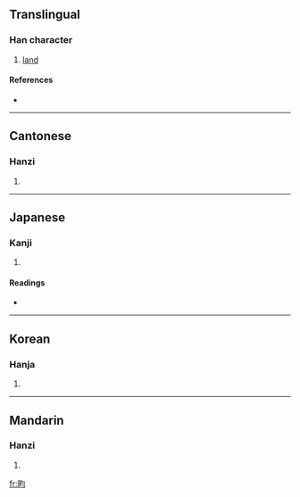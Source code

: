 ==Translingual==

===Han character===
{{Han char|rn=102|rad=田|as=04|sn=9|four=6702<sub>0</sub>|canj=田心一一 (WPMM)}}

# [[land]]

====References====
* {{Han ref|kx=0760.070|dkj=21764|dj=1170.030|hdz=42534.060|uh=7547|ud=30023|bh=CFDA|bd=53210}}

----

==Cantonese==

===Hanzi===
{{yue-hanzi|jyut=|y=wan4}}

# {{defn|Cantonese}}

----

==Japanese==

===Kanji===
{{ja-kanji|grade=|rs=田04}}

# {{defn|Japanese}}

====Readings====
* {{ja-readings|on=[[いん]] (in), [[しゅん]] (shun), [[きん]] (kin)|kun=[[たがやす]] (tagayasu)|nanori=}}

----

==Korean==

===Hanja===
{{ko-hanja|hangeul=균|eumhun=|rv=gyun|mr=kyun|y=kyun}}

# {{defn|Korean}}

----

==Mandarin==

===Hanzi===
{{cmn-hanzi|pin=[[yún]] ([[yun2]])|wg=yün<sup>2</sup>}}

# {{defn|Mandarin}}

[[fr:畇]]